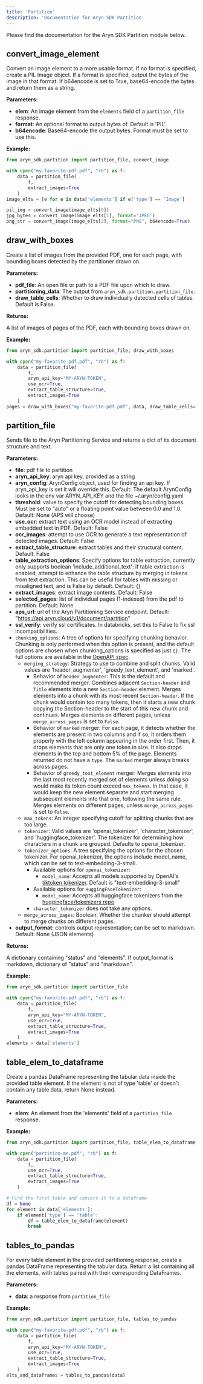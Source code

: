 ```yaml
---
title: 'Partition'
description: 'Documentation for Aryn SDK Partition'
---
```


Please find the documentation for the Aryn SDK Partition module below.

## convert_image_element

Convert an image element to a more usable format. If no format is specified, create a PIL Image object. If a format is specified, output the bytes of the image in that format. If b64encode is set to True, base64-encode the bytes and return them as a string.

**Parameters:**

- **elem**: An image element from the `elements` field of a `partition_file` response.
- **format**: An optional format to output bytes of. Default is 'PIL'.
- **b64encode**: Base64-encode the output bytes. Format must be set to use this.

**Example:**

```python
from aryn_sdk.partition import partition_file, convert_image

with open("my-favorite-pdf.pdf", "rb") as f:
    data = partition_file(
        f,
        extract_images=True
    )
image_elts = [e for e in data['elements'] if e['type'] == 'Image']

pil_img = convert_image(image_elts[0])
jpg_bytes = convert_image(image_elts[1], format='JPEG')
png_str = convert_image(image_elts[2], format="PNG", b64encode=True)
```


## draw_with_boxes

Create a list of images from the provided PDF, one for each page, with bounding boxes detected by the partitioner drawn on.

**Parameters:**

- **pdf_file**: An open file or path to a PDF file upon which to draw.
- **partitioning_data**: The output from `aryn_sdk.partition.partition_file`.
- **draw_table_cells**: Whether to draw individually detected cells of tables. Default is False.

**Returns:**

A list of images of pages of the PDF, each with bounding boxes drawn on.

**Example:**

```python
from aryn_sdk.partition import partition_file, draw_with_boxes

with open("my-favorite-pdf.pdf", "rb") as f:
    data = partition_file(
        f,
        aryn_api_key="MY-ARYN-TOKEN",
        use_ocr=True,
        extract_table_structure=True,
        extract_images=True
    )
pages = draw_with_boxes("my-favorite-pdf.pdf", data, draw_table_cells=True)
```
## partition_file

Sends file to the Aryn Partitioning Service and returns a dict of its document structure and text.

**Parameters:**

- **file**: pdf file to partition
- **aryn_api_key**: aryn api key, provided as a string
- **aryn_config**: ArynConfig object, used for finding an api key. If aryn_api_key is set it will override this. Default: The default ArynConfig looks in the env var ARYN_API_KEY and the file ~/.aryn/config.yaml
- **threshold**: value to specify the cutoff for detecting bounding boxes. Must be set to "auto" or a floating point value between 0.0 and 1.0. Default: None (APS will choose)
- **use_ocr**: extract text using an OCR model instead of extracting embedded text in PDF. Default: False
- **ocr_images**: attempt to use OCR to generate a text representation of detected images. Default: False
- **extract_table_structure**: extract tables and their structural content. Default: False
- **table_extraction_options**: Specify options for table extraction, currently only supports boolean 'include_additional_text': if table extraction is enabled, attempt to enhance the table structure by merging in tokens from text extraction. This can be useful for tables with missing or misaligned text, and is False by default. Default: {}
- **extract_images**: extract image contents. Default: False
- **selected_pages**: list of individual pages (1-indexed) from the pdf to partition. Default: None
- **aps_url**: url of the Aryn Partitioning Service endpoint. Default: "https://api.aryn.cloud/v1/document/partition"
- **ssl_verify**: verify ssl certificates. In databricks, set this to False to fix ssl incompatibilities.
- `chunking_options`: A tree of options for specifying chunking behavior. Chunking is only performed when this option is present, and the default options are chosen when chunking_options is specified as just `{}`. The full options are available in the [OpenAPI spec](../api-reference/endpoint/partition).
    - `merging_strategy`: Strategy to use to combine and split chunks. Valid values are 'header_augmenter', 'greedy_text_element', and 'marked'.
        - Behavior of `header_augmenter`:
        This is the default and recommended merger.
        Combines adjacent `Section-header` and `Title` elements into a new `Section-header` element. Merges elements into a chunk with its most recent `Section-header`. If the chunk would contain too many tokens, then it starts a new chunk copying the Section-header to the start of this new chunk and continues. Merges elements on different pages, unless `merge_across_pages` is set to `False`.
        - Behavior of `marked` merger:
        For each page, it detects whether the elements are present in two columns and if so, it orders them properly with the left column appearing in the order first. Then, it drops elements that are only one token in size. It also drops elements in the top and bottom 5% of the page. Elements returned do not have a `type`. The `marked` merger always breaks across pages.
        - Behavior of `greedy_text_element` merger:
        Merges elements into the last most recently merged set of elements unless doing so would make its token count exceed `max_tokens`. In that case, it would keep the new element separate and start merging subsequent elements into that one, following the same rule. Merges elements on different pages, unless `merge_across_pages` is set to `False`.
    - `max_tokens`: An integer specifying cutoff for splitting chunks that are too large.
    - `tokenizer`: Valid values are 'openai_tokenizer', 'character_tokenizer', and 'huggingface_tokenizer'. The tokenizer for determining how characters in a chunk are grouped. Defaults to openai_tokenizer.
    - `tokenizer_options`: A tree specifying the options for the chosen tokenizer. For openai_tokenizer, the options include model_name, which can be set to text-embedding-3-small.
        - Available options for `openai_tokenizer`:
            - `model_name`: Accepts all models supported by OpenAI's [tiktoken tokenizer](https://github.com/openai/tiktoken). Default is "text-embedding-3-small"
        - Available options for `HuggingFaceTokenizer`:
            - `model_name`: Accepts all huggingface tokenizers from the [huggingface/tokenizers repo](https://github.com/huggingface/tokenizers)
        - `character_tokenizer` does not take any options.
    - `merge_across_pages`: Boolean. Whether the chunker should attempt to merge chunks on different pages.
- **output_format**: controls output representation; can be set to markdown. Default: None (JSON elements)

**Returns:**

A dictionary containing "status" and "elements". If output_format is markdown, dictionary of "status" and "markdown".

**Example:**

```python
from aryn_sdk.partition import partition_file

with open("my-favorite-pdf.pdf", "rb") as f:
    data = partition_file(
        f,
        aryn_api_key="MY-ARYN-TOKEN",
        use_ocr=True,
        extract_table_structure=True,
        extract_images=True
    )
elements = data['elements']
```

## table_elem_to_dataframe

Create a pandas DataFrame representing the tabular data inside the provided table element. If the element is not of type 'table' or doesn't contain any table data, return None instead.

**Parameters:**

- **elem**: An element from the 'elements' field of a `partition_file` response.

**Example:**

```python
from aryn_sdk.partition import partition_file, table_elem_to_dataframe

with open("partition-me.pdf", "rb") as f:
    data = partition_file(
        f,
        use_ocr=True,
        extract_table_structure=True,
        extract_images=True
    )

# Find the first table and convert it to a dataframe
df = None
for element in data['elements']:
    if element['type'] == 'table':
        df = table_elem_to_dataframe(element)
        break
```


## tables_to_pandas

For every table element in the provided partitioning response, create a pandas DataFrame representing the tabular data. Return a list containing all the elements, with tables paired with their corresponding DataFrames.

**Parameters:**

- **data**: a response from `partition_file`

**Example:**

```python
from aryn_sdk.partition import partition_file, tables_to_pandas

with open("my-favorite-pdf.pdf", "rb") as f:
    data = partition_file(
        f,
        aryn_api_key="MY-ARYN-TOKEN",
        use_ocr=True,
        extract_table_structure=True,
        extract_images=True
    )
elts_and_dataframes = tables_to_pandas(data)
```
